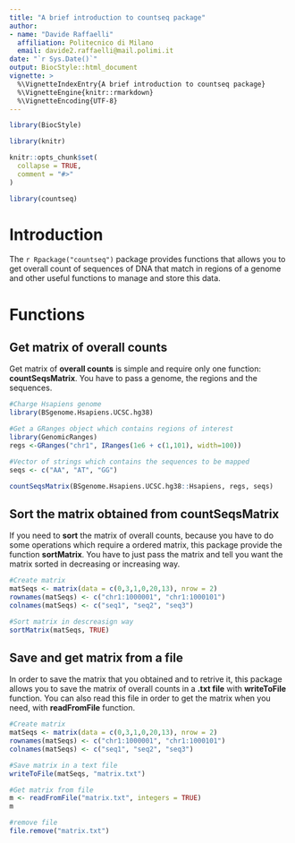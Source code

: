 ```yaml
---
title: "A brief introduction to countseq package"
author:
- name: "Davide Raffaelli"
  affiliation: Politecnico di Milano
  email: davide2.raffaelli@mail.polimi.it
date: "`r Sys.Date()`"
output: BiocStyle::html_document
vignette: >
  %\VignetteIndexEntry{A brief introduction to countseq package}
  %\VignetteEngine{knitr::rmarkdown}
  %\VignetteEncoding{UTF-8}
---
```


```r
library(BiocStyle)
```
```r
library(knitr)
```

```r
knitr::opts_chunk$set(
  collapse = TRUE,
  comment = "#>"
)
```

```r
library(countseq)
```

# Introduction
The `r Rpackage("countseq")` package provides functions that allows you to get
overall count of sequences of DNA that match in regions of a genome and other
useful functions to manage and store this data.

# Functions

## Get matrix of overall counts

Get matrix of **overall counts** is simple and require only one function: 
**countSeqsMatrix**. You have to pass a genome, the regions and the sequences.

```r
#Charge Hsapiens genome
library(BSgenome.Hsapiens.UCSC.hg38)

#Get a GRanges object which contains regions of interest
library(GenomicRanges)
regs <-GRanges("chr1", IRanges(1e6 + c(1,101), width=100))

#Vector of strings which contains the sequences to be mapped
seqs <- c("AA", "AT", "GG")

countSeqsMatrix(BSgenome.Hsapiens.UCSC.hg38::Hsapiens, regs, seqs)
```

## Sort the matrix obtained from countSeqsMatrix

If you need to **sort** the matrix of overall counts, because you have to do some
operations which require a ordered matrix, this package provide the function
**sortMatrix**. You have to just pass the matrix and tell you want the matrix
sorted in decreasing or increasing way.

```r
#Create matrix
matSeqs <- matrix(data = c(0,3,1,0,20,13), nrow = 2)
rownames(matSeqs) <- c("chr1:1000001", "chr1:1000101")
colnames(matSeqs) <- c("seq1", "seq2", "seq3")

#Sort matrix in descreasign way
sortMatrix(matSeqs, TRUE)
```

## Save and get matrix from a file

In order to save the matrix that you obtained and to retrive it, this package
allows you to save the matrix of overall counts in a **.txt file** with 
**writeToFile** function. You can also read this file in order to get the matrix 
when you need, with **readFromFile** function.

```r
#Create matrix
matSeqs <- matrix(data = c(0,3,1,0,20,13), nrow = 2)
rownames(matSeqs) <- c("chr1:1000001", "chr1:1000101")
colnames(matSeqs) <- c("seq1", "seq2", "seq3")

#Save matrix in a text file
writeToFile(matSeqs, "matrix.txt")

#Get matrix from file
m <- readFromFile("matrix.txt", integers = TRUE)
m

#remove file
file.remove("matrix.txt")

```

